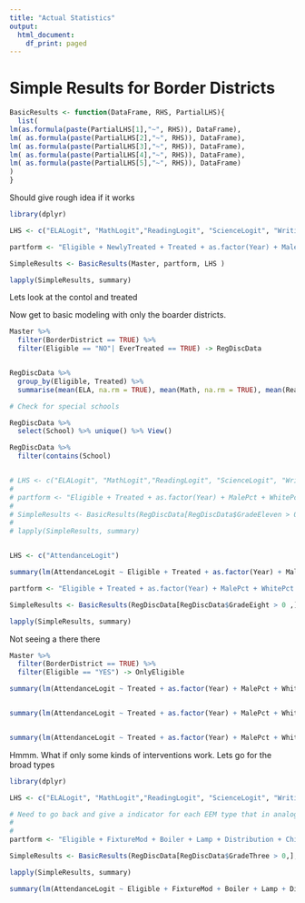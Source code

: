 ```yaml
---
title: "Actual Statistics"
output:
  html_document:
    df_print: paged
---
```

# Simple Results for Border Districts

```r

BasicResults <- function(DataFrame, RHS, PartialLHS){ 
  list(
lm(as.formula(paste(PartialLHS[1],"~", RHS)), DataFrame),
lm( as.formula(paste(PartialLHS[2],"~", RHS)), DataFrame),
lm( as.formula(paste(PartialLHS[3],"~", RHS)), DataFrame),
lm( as.formula(paste(PartialLHS[4],"~", RHS)), DataFrame),
lm( as.formula(paste(PartialLHS[5],"~", RHS)), DataFrame)
)
}
```


Should give rough idea if it works
```r
library(dplyr)

LHS <- c("ELALogit", "MathLogit","ReadingLogit", "ScienceLogit", "WritingLogit")

partform <- "Eligible + NewlyTreated + Treated + as.factor(Year) + MalePct + WhitePct + AAPct + HispanicPct + AsianPct + FreeLunchPct + as.factor(DistrictID)"

SimpleResults <- BasicResults(Master, partform, LHS )

lapply(SimpleResults, summary)
```

Lets look at the contol and treated




Now get to basic modeling with only the boarder districts.
```r
Master %>%
  filter(BorderDistrict == TRUE) %>%
  filter(Eligible == "NO"| EverTreated == TRUE) -> RegDiscData


RegDiscData %>%
  group_by(Eligible, Treated) %>%
  summarise(mean(ELA, na.rm = TRUE), mean(Math, na.rm = TRUE), mean(Reading, na.rm = TRUE), mean(Science, na.rm = TRUE), mean( Writing, na.rm = TRUE))

# Check for special schools

RegDiscData %>%
  select(School) %>% unique() %>% View()

RegDiscData %>%
  filter(contains(School)


# LHS <- c("ELALogit", "MathLogit","ReadingLogit", "ScienceLogit", "WritingLogit")
# 
# partform <- "Eligible + Treated + as.factor(Year) + MalePct + WhitePct + AAPct + HispanicPct + AsianPct + FreeLunchPct "
# 
# SimpleResults <- BasicResults(RegDiscData[RegDiscData$GradeEleven > 0 ,], partform, LHS )
# 
# lapply(SimpleResults, summary)


LHS <- c("AttendanceLogit")

summary(lm(AttendanceLogit ~ Eligible + Treated + as.factor(Year) + MalePct + WhitePct + AAPct + HispanicPct + AsianPct + FreeLunchPct, data = RegDiscData[RegDiscData$GradeThree > 0 ,] ))

partform <- "Eligible + Treated + as.factor(Year) + MalePct + WhitePct + AAPct + HispanicPct + AsianPct + FreeLunchPct "

SimpleResults <- BasicResults(RegDiscData[RegDiscData$GradeEight > 0 ,], partform, LHS )

lapply(SimpleResults, summary)

```


Not seeing a there there

```r

Master %>%
  filter(BorderDistrict == TRUE) %>%
  filter(Eligible == "YES") -> OnlyEligible 

summary(lm(AttendanceLogit ~ Treated + as.factor(Year) + MalePct + WhitePct + AAPct + HispanicPct + AsianPct + FreeLunchPct + as.factor(DistrictID), data = OnlyEligible[OnlyEligible$GradeThree > 0 ,] ))


summary(lm(AttendanceLogit ~ Treated + as.factor(Year) + MalePct + WhitePct + AAPct + HispanicPct + AsianPct + FreeLunchPct  + as.factor(DistrictID), data = OnlyEligible[OnlyEligible$GradeEight > 0 ,] ))


summary(lm(AttendanceLogit ~ Treated + as.factor(Year) + MalePct + WhitePct + AAPct + HispanicPct + AsianPct + FreeLunchPct  + as.factor(DistrictID), data = OnlyEligible[OnlyEligible$GradeEleven > 0 ,] ))

```

Hmmm.  What if only some kinds of interventions work.  Lets go for the broad types

```r

library(dplyr)

LHS <- c("ELALogit", "MathLogit","ReadingLogit", "ScienceLogit", "WritingLogit")

# Need to go back and give a indicator for each EEM type that in analogous to Treated and NewlyTreated.
# 
# 
partform <- "Eligible + FixtureMod + Boiler + Lamp + Distribution + Chiller + Insulation + Windows + Other + Maintenance + Flow + Doors + HeatRecovery + as.factor(Year) + MalePct + WhitePct + AAPct + HispanicPct + AsianPct + FreeLunchPct "

SimpleResults <- BasicResults(RegDiscData[RegDiscData$GradeThree > 0,], partform, LHS )

lapply(SimpleResults, summary)

summary(lm(AttendanceLogit ~ Eligible + FixtureMod + Boiler + Lamp + Distribution + Chiller + Insulation + Windows + Other + Maintenance + Flow + Doors + HeatRecovery + as.factor(Year) + MalePct + WhitePct + AAPct + HispanicPct + AsianPct + FreeLunchPct, data = RegDiscData[RegDiscData$GradeThree > 0 ,] ))


```


